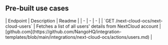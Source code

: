 
## Pre-built use cases

<AccordionGroup>


<Accordion title="Others">
| Endpoint | Description | Readme |
| - | - | - |
| `GET /next-cloud-ocs/next-cloud-users` | Fetches a list of all users' details from NextCloud account | [github.com](https://github.com/NangoHQ/integration-templates/blob/main/integrations/next-cloud-ocs/actions/users.md) |
</Accordion>

</AccordionGroup>
